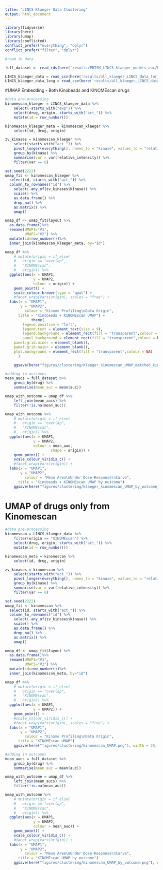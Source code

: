 ```yaml
---
title: "LINCS Klaeger Data Clustering"
output: html_document
---
```


```r
library(tidyverse)
library(here)
library(umap)
library(conflicted)
conflict_prefer("everything", "dplyr")
conflict_prefer("filter", "dplyr")
```

```r
#read in data 

full_dataset =  read_rds(here('results/PRISM_LINCS_klaeger_models_auc/PRISM_LINCS_klaeger_data_for_ml_auc.rds.gz'))

LINCS_klaeger_data = read_csv(here('results/all_klaeger_LINCS_data_for_ml_wide_matched_only.csv'))
LINCS_klaeger_data_long = read_csv(here('results/all_klaeger_LINCS_data_for_ml_long_matched_only.csv'))
```

#UMAP Embedding - Both Kinobeads and KINOMEscan drugs

```r
#data pre-processing
kinomescan_klaeger = LINCS_klaeger_data %>% 
	select(-starts_with("exp")) %>% 
	select(drug, origin, starts_with("act_")) %>% 
	mutate(id = row_number())

kinomescan_klaeger_meta = kinomescan_klaeger %>% 
	select(id, drug, origin)

zv_kinases = kinomescan_klaeger %>% 
	select(starts_with("act_")) %>% 
	pivot_longer(everything(), names_to = "kinase", values_to = "relative_intensity") %>% 
	group_by(kinase) %>% 
	summarise(var = var(relative_intensity)) %>% 
	filter(var == 0)
```

```r
set.seed(2222)
umap_fit <- kinomescan_klaeger %>%
  select(id, starts_with("act_")) %>%
  column_to_rownames("id") %>% 
	select(-any_of(zv_kinases$kinase)) %>% 
	scale() %>% 
	as.data.frame() %>% 
	drop_na() %>% 
	as.matrix() %>% 
	umap()

umap_df <- umap_fit$layout %>%
  as.data.frame()%>%
  rename(UMAP1="V1",
         UMAP2="V2") %>%
  mutate(id=row_number())%>%
  inner_join(kinomescan_klaeger_meta, by="id")

umap_df %>%
	# mutate(origin = if_else(
	# 	origin == "overlap",
	# 	"KINOMEscan",
	# 	origin)) %>% 
  ggplot(aes(x = UMAP1, 
             y = UMAP2, 
             colour = origin)) +
	geom_point() +
	scale_colour_brewer(type = "qual") +
	#facet_wrap(vars(origin), scales = "free") +
  labs(x = "UMAP1",
       y = "UMAP2",
  		 colour = "Kinome Profiling\nData Origin",
      title = "Kinobeads + KINOMEscan UMAP") +
			theme(
		legend.position = "left",
		legend.text = element_text(size = 9),
		legend.background = element_rect(fill = "transparent",colour = NA),
		panel.background = element_rect(fill = "transparent",colour = NA),
    panel.grid.minor = element_blank(), 
    panel.grid.major = element_blank(),
    plot.background = element_rect(fill = "transparent",colour = NA)
      )

	ggsave(here("figures/clustering/klaeger_kinomescan_UMAP_matched_kinases_only.png"), width = 14.816, height = 5.258, units = "cm")
```

```r
#adding in outcomes
mean_aucs = full_dataset %>% 
	group_by(drug) %>% 
	summarise(mean_auc = mean(auc))

umap_with_outcome = umap_df %>% 
	left_join(mean_aucs) %>% 
	filter(!is.na(mean_auc))

umap_with_outcome %>%
	# mutate(origin = if_else(
	# 	origin == "overlap",
	# 	"KINOMEscan",
	# 	origin)) %>% 
  ggplot(aes(x = UMAP1, 
             y = UMAP2, 
             colour = mean_auc, 
  					 shape = origin)) +
	geom_point() +
	scale_colour_viridis_c() +
	#facet_wrap(vars(origin)) +
  labs(x = "UMAP1",
       y = "UMAP2",
  		 colour = "Mean Area\nUnder Dose-Response\nCurve",
      title = "Kinobeads + KINOMEscan UMAP by outcome")
	ggsave(here("figures/clustering/klaeger_kinomescan_UMAP_by_outcome_matched_kinases_only.png"), width = 25, height = 15, units = "cm")
```

# UMAP of drugs only from Kinomescan

```r
#data pre-processing
kinomescan = LINCS_klaeger_data %>%
	filter(origin == "KINOMEscan") %>% 
	select(drug, origin, starts_with("act_")) %>% 
	mutate(id = row_number())

kinomescan_meta = kinomescan %>% 
	select(id, drug, origin)

zv_kinases = kinomescan %>% 
	select(starts_with("act_")) %>% 
	pivot_longer(everything(), names_to = "kinase", values_to = "relative_intensity") %>% 
	group_by(kinase) %>% 
	summarise(var = var(relative_intensity)) %>% 
	filter(var == 0)
```

```r
set.seed(2222)
umap_fit <- kinomescan %>%
  select(id, starts_with("act_")) %>%
  column_to_rownames("id") %>% 
	select(-any_of(zv_kinases$kinase)) %>% 
	scale() %>% 
	as.data.frame() %>% 
	drop_na() %>% 
	as.matrix() %>% 
	umap()

umap_df <- umap_fit$layout %>%
  as.data.frame()%>%
  rename(UMAP1="V1",
         UMAP2="V2") %>%
  mutate(id=row_number())%>%
  inner_join(kinomescan_meta, by="id")

umap_df %>%
	# mutate(origin = if_else(
	# 	origin == "overlap",
	# 	"KINOMEscan",
	# 	origin)) %>%
  ggplot(aes(x = UMAP1,
             y = UMAP2)) +
	geom_point() +
	#scale_colour_viridis_c() +
	#facet_wrap(vars(origin), scales = "free") +
  labs(x = "UMAP1",
       y = "UMAP2",
  		 colour = "Kinome Profiling\nData Origin",
      title = "KINOMEscan UMAP")
	ggsave(here("figures/clustering/kinomescan_UMAP.png"), width = 25, height = 15, units = "cm")
```

```r
#adding in outcomes
mean_aucs = full_dataset %>% 
	group_by(drug) %>% 
	summarise(mean_auc = mean(auc))

umap_with_outcome = umap_df %>% 
	left_join(mean_aucs) %>% 
	filter(!is.na(mean_auc))

umap_with_outcome %>%
	# mutate(origin = if_else(
	# 	origin == "overlap",
	# 	"KINOMEscan",
	# 	origin)) %>% 
  ggplot(aes(x = UMAP1, 
             y = UMAP2, 
             colour = mean_auc)) +
	geom_point() +
	scale_colour_viridis_c() +
	#facet_wrap(vars(origin)) +
  labs(x = "UMAP1",
       y = "UMAP2",
  		 colour = "Mean Area\nUnder Dose-Response\nCurve",
      title = "KINOMEscan UMAP by outcome")
	ggsave(here("figures/clustering/kinomescan_UMAP_by_outcome.png"), width = 25, height = 15, units = "cm")
```